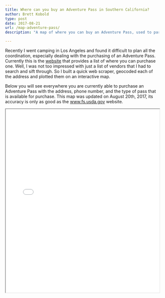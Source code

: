 ```yaml
---
title: Where can you buy an Adventure Pass in Southern California?
author: Brett Kobold
type: post
date: 2017-08-21
url: /map-adventure-pass/
description: "A map of where you can buy an Adventure Pass, used to park in the wilderness, in Southern California."

---
```

Recently I went camping in Los Angeles and found it difficult to plan all the coordination, especially dealing with the purchasing of an Adventure Pass. Currently this is the <a href="https://www.fs.usda.gov/detailfull/r5/passes-permits/recreation/?cid=stelprdb5181410"  target="_blank">website</a> that provides a list of where you can purchase one. Well, I was not too impressed with just a list of vendors that I had to search and sift through. So I built a quick web scraper, geocoded each of the address and plotted them on an interactive map. 

Below you will see everywhere you are currently able to purchase an Adventure Pass with the address, phone number, and the type of pass that is available for purchase. This map was updated on August 20th, 2017, its accuracy is only as good as the <a href="https://www.fs.usda.gov" target="_blank">www.fs.usda.gov</a> website.

<iframe seamless src="/wp-content/uploads/2017/08/adventure-pass-map.html" width="100%" height="600"></iframe>